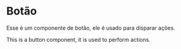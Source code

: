 
<Meta of={ButtonStories} />

# Botão

Esse é um componente de botão, ele é usado para disparar ações.

This is a button component, it is used to perform actions.

<Primary />

<Canvas of={ButtonStories.Violet} />

<Controls />